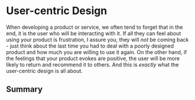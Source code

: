 
<Meta title="Fundamentals/User-centric Design" />

# User-centric Design

When developing a product or service, we often tend to forget that in the end, it is the user who will be interacting with it. If all they can feel about using your product is frustration, I assure you, they will _not_ be coming back - just think about the last time you had to deal with a poorly designed product and how much you are willing to use it again. On the other hand, if the feelings that your product evokes are positive, the user will be more likely to return and recommend it to others. And this is _exactly_ what the user-centric design is all about.

## Summary

